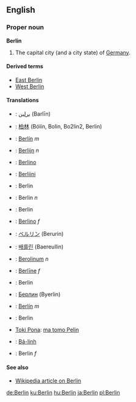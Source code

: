 {{wikipedia}}
==English==
===Proper noun===
'''Berlin'''

#The capital city (and a city state) of [[Germany]].

====Derived terms====
*[[East Berlin]]
*[[West Berlin]]

====Translations====
*{{ar}}: [[برلين]] (Barlīn)
*{{zh}}: [[柏林]] (Bólín, Bolin, Bo2lin2, Berlin)
*{{cs}}: [[Berlín]] ''m''
*{{nl}}: [[Berlijn]] ''n''
*{{eo}}: [[Berlino]]
*{{fi}}: [[Berliini]]
*{{fr}}: Berlin
*{{de}}: Berlin ''n''
*{{hu}}: Berlin
*{{it}}: [[Berlino]] ''f''
*{{ja}}: [[ベルリン]] (Berurin)
*{{ko}}: [[배를린]] (Baereullin)
*{{la}}: [[Berolinum]] ''n''
*{{lv}}: [[Berlīne]] ''f''
*{{pl}}: Berlin
*{{ru}}: [[Берлин]] (Byerlin)
*{{es}}: [[Berlín]] ''m''
*{{sv}}: Berlin
*[[Toki Pona]]: [[ma tomo Pelin]]
*{{vi}}: [[Bá-linh]]
*{{cy}}: Berlin ''f''

====See also====
*[[w:Berlin|Wikipedia article on Berlin]]

[[de:Berlin]]
[[ku:Berlin]]
[[hu:Berlin]]
[[ja:Berlin]]
[[pl:Berlin]]
